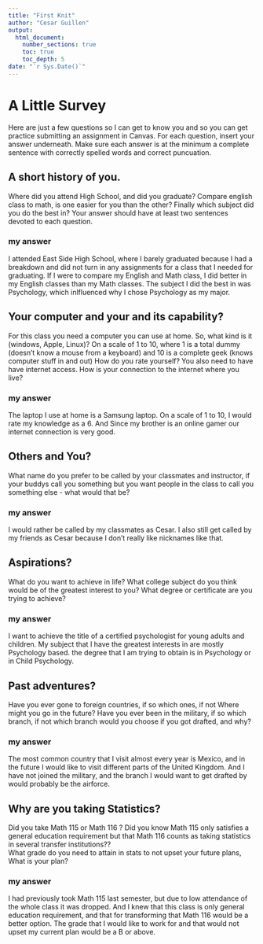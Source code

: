 ```yaml
---
title: "First Knit"
author: "Cesar Guillen"
output: 
  html_document:
    number_sections: true
    toc: true
    toc_depth: 5
date: "`r Sys.Date()`"   
---
```


# A Little Survey

Here are just a few questions so I can get to know you and so you can get practice submitting an assignment in Canvas.  For each question, insert your answer underneath. Make sure each answer is at the minimum a complete sentence with correctly spelled words and correct puncuation. 

## A short history of you.  
Where did you attend High School, and did you graduate? Compare english class to math, is one easier for you than the other? Finally which subject did you do the best in? Your answer should have at least two sentences devoted to each question.  
  
### my answer     
I attended East Side High School, where I barely graduated because I had a breakdown and did not turn in any assignments for a class that I needed for graduating. If I were to compare my English and Math class, I did better in my English classes than my Math classes. The subject I did the best in was Psychology, which inlfluenced why I chose Psychology as my major.   

     


## Your computer and your and its capability?  
 For this class  you need a computer you can use at home.  So, what kind is it (windows, Apple, Linux)?  On a scale of 1 to 10, where 1 is a total dummy (doesn't know a mouse from a keyboard) and 10 is a complete geek (knows computer stuff in and out) How do you rate yourself?  You also need to have have internet access. How is your connection to the internet where you live?

### my answer   
The laptop I use at home is a Samsung laptop. On a scale of 1 to 10, I would rate my knowledge as a 6. And Since my brother is an online gamer our internet connection is very good.   
   

## Others and You?   
What name do you prefer to be called by your classmates and instructor, if your buddys call you something but you want people in the class to call you something else - what would that be? 

### my answer     
I would rather be called by my classmates as Cesar. I also still get called by my friends as Cesar because I don't really like nicknames like that.   
   
 




## Aspirations?   
What do you want to achieve in life?  What college subject do you think would be of the greatest interest to you? What degree or certificate are you trying to achieve?

### my answer     
I want to achieve the title of a certified psychologist for young adults and children. My subject that I have the greatest interests in are mostly Psychology based. the degree that I am trying to obtain is in Psychology or in Child Psychology.   
   
 




## Past adventures?  
Have you ever gone to foreign countries, if so which ones, if not Where might you go in the future?  Have you ever been in the military, if so which branch, if not which branch would you choose if you got drafted, and why?

### my answer     
The most common country that I visit almost every year is Mexico, and in the future I would like to visit different parts of the United Kingdom. And I have not joined the military, and the branch I would want to get drafted by would probably be the airforce.   
   
  




## Why are you taking Statistics?  
Did you take Math 115 or Math 116 ?  Did you know Math 115 only satisfies a general education requirement but that Math 116 counts as taking statistics in several transfer institutions??  
What grade do you need to attain in stats to not upset your future plans, What is your plan?  
 

### my answer     
I had previously took Math 115 last semester, but due to low attendance of the whole class it was dropped. And I knew that this class is only general education requirement, and that for transforming that Math 116 would be a better option. The grade that I would like to work for and that would not upset my current plan would be a B or above.    
   
 






  




